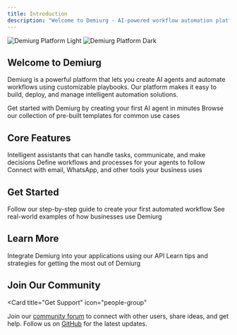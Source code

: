 ```yaml
---
title: Introduction
description: "Welcome to Demiurg - AI-powered workflow automation platform"
---
```


<img
 className="block dark:hidden"
 src="/images/hero-light.png"
 alt="Demiurg Platform Light"
/>
<img
 className="hidden dark:block"
 src="/images/hero-dark.png"
 alt="Demiurg Platform Dark"
/>

## Welcome to Demiurg

Demiurg is a powerful platform that lets you create AI agents and automate workflows using customizable playbooks. Our platform makes it easy to build, deploy, and manage intelligent automation solutions.

<CardGroup cols={2}>
 <Card
   title="Create Your First Agent"
   icon="robot"
   href="/quickstart"
 >
   Get started with Demiurg by creating your first AI agent in minutes
 </Card>
 <Card
   title="Explore Templates"
   icon="copy"
   href="/core/templates"
 >
   Browse our collection of pre-built templates for common use cases
 </Card>
</CardGroup>

## Core Features

<CardGroup cols={3}>
 <Card
   title="AI Agents"
   icon="brain"
   href="/core/agents"
 >
   Intelligent assistants that can handle tasks, communicate, and make decisions
 </Card>
 <Card
   title="Playbooks"
   icon="book-open"
   href="/core/playbooks"
 >
   Define workflows and processes for your agents to follow
 </Card>
 <Card
   title="Integrations"
   icon="plug"
   href="/core/integrations"
 >
   Connect with email, WhatsApp, and other tools your business uses
 </Card>
</CardGroup>

## Get Started

<CardGroup cols={2}>
 <Card
   title="Quick Start Guide"
   icon="rocket"
   href="/first-steps"
 >
   Follow our step-by-step guide to create your first automated workflow
 </Card>
 <Card
   title="View Examples"
   icon="lightbulb"
   href="/examples/customer-service"
 >
   See real-world examples of how businesses use Demiurg
 </Card>
</CardGroup>

## Learn More

<CardGroup cols={2}>
 <Card
   title="Developer API"
   icon="code"
   href="/api-reference/introduction"
 >
   Integrate Demiurg into your applications using our API
 </Card>
 <Card
   title="Best Practices"
   icon="star"
   href="/guides/best-practices"
 >
   Learn tips and strategies for getting the most out of Demiurg
 </Card>
</CardGroup>

## Join Our Community

<Card
 title="Get Support"
 icon="people-group"
>
 Join our [community forum](https://community.demiurg.io) to connect with other users, share ideas, and get help. Follow us on [GitHub](https://github.com/demiurg) for the latest updates.
</Card>